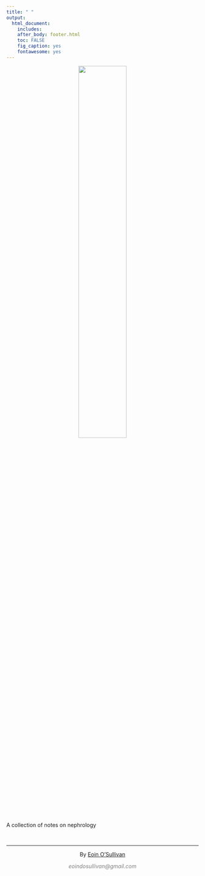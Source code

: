 ---
title: " "
output: 
  html_document:
    includes:
    after_body: footer.html
    toc: FALSE
    fig_caption: yes
    fontawesome: yes
---


<center>![](images/nephromancer.png){width=50%}</center>

<br>
<p style="text-align: center;">

A collection of notes on nephrology

</a></p>


&nbsp;
<hr />
<p style="text-align: center;">By <a href="https:eoindosullivan.com">Eoin O'Sullivan</a></p>
<p style="text-align: center;"><span style="color: #808080;"><em>eoindosullivan@gmail.com</em></span></p>

&nbsp;
